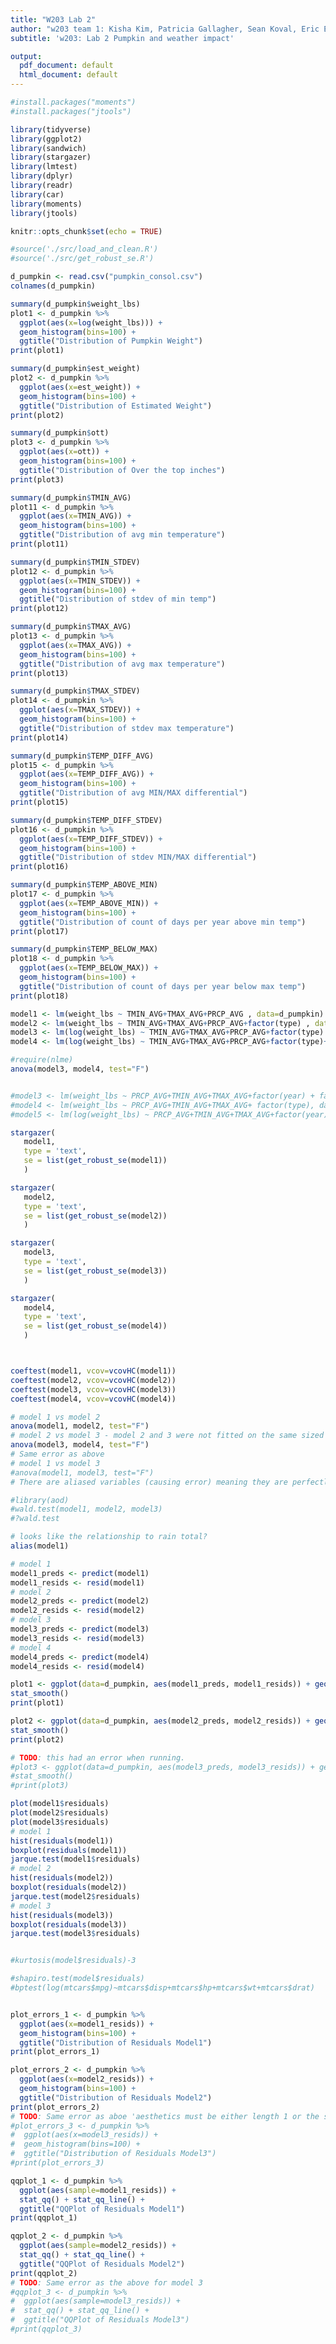 ```yaml
---
title: "W203 Lab 2"
author: "w203 team 1: Kisha Kim, Patricia Gallagher, Sean Koval, Eric Ellestad"
subtitle: 'w203: Lab 2 Pumpkin and weather impact'

output:
  pdf_document: default
  html_document: default
---
```


``` r
#install.packages("moments")
#install.packages("jtools")
```

```r
library(tidyverse)
library(ggplot2) 
library(sandwich)
library(stargazer)
library(lmtest)
library(dplyr)
library(readr)
library(car)
library(moments)
library(jtools)
```

```r
knitr::opts_chunk$set(echo = TRUE)
```

```r
#source('./src/load_and_clean.R')
#source('./src/get_robust_se.R')
```

```r
d_pumpkin <- read.csv("pumpkin_consol.csv")
colnames(d_pumpkin)
```

```r
summary(d_pumpkin$weight_lbs)
plot1 <- d_pumpkin %>%
  ggplot(aes(x=log(weight_lbs))) + 
  geom_histogram(bins=100) + 
  ggtitle("Distribution of Pumpkin Weight")
print(plot1)

summary(d_pumpkin$est_weight)
plot2 <- d_pumpkin %>%
  ggplot(aes(x=est_weight)) + 
  geom_histogram(bins=100) + 
  ggtitle("Distribution of Estimated Weight")
print(plot2)

summary(d_pumpkin$ott)
plot3 <- d_pumpkin %>%
  ggplot(aes(x=ott)) + 
  geom_histogram(bins=100) + 
  ggtitle("Distribution of Over the top inches")
print(plot3)


```



```r

summary(d_pumpkin$TMIN_AVG)
plot11 <- d_pumpkin %>%
  ggplot(aes(x=TMIN_AVG)) + 
  geom_histogram(bins=100) + 
  ggtitle("Distribution of avg min temperature")
print(plot11)

summary(d_pumpkin$TMIN_STDEV)
plot12 <- d_pumpkin %>%
  ggplot(aes(x=TMIN_STDEV)) + 
  geom_histogram(bins=100) + 
  ggtitle("Distribution of stdev of min temp")
print(plot12)

```

``` r

summary(d_pumpkin$TMAX_AVG)
plot13 <- d_pumpkin %>%
  ggplot(aes(x=TMAX_AVG)) + 
  geom_histogram(bins=100) + 
  ggtitle("Distribution of avg max temperature")
print(plot13)

summary(d_pumpkin$TMAX_STDEV)
plot14 <- d_pumpkin %>%
  ggplot(aes(x=TMAX_STDEV)) + 
  geom_histogram(bins=100) + 
  ggtitle("Distribution of stdev max temperature")
print(plot14)

```

``` r

summary(d_pumpkin$TEMP_DIFF_AVG)
plot15 <- d_pumpkin %>%
  ggplot(aes(x=TEMP_DIFF_AVG)) + 
  geom_histogram(bins=100) + 
  ggtitle("Distribution of avg MIN/MAX differential")
print(plot15)

summary(d_pumpkin$TEMP_DIFF_STDEV)
plot16 <- d_pumpkin %>%
  ggplot(aes(x=TEMP_DIFF_STDEV)) + 
  geom_histogram(bins=100) + 
  ggtitle("Distribution of stdev MIN/MAX differential")
print(plot16)

```

``` r

summary(d_pumpkin$TEMP_ABOVE_MIN)
plot17 <- d_pumpkin %>%
  ggplot(aes(x=TEMP_ABOVE_MIN)) + 
  geom_histogram(bins=100) + 
  ggtitle("Distribution of count of days per year above min temp")
print(plot17)

summary(d_pumpkin$TEMP_BELOW_MAX)
plot18 <- d_pumpkin %>%
  ggplot(aes(x=TEMP_BELOW_MAX)) + 
  geom_histogram(bins=100) + 
  ggtitle("Distribution of count of days per year below max temp")
print(plot18)

```


```r
model1 <- lm(weight_lbs ~ TMIN_AVG+TMAX_AVG+PRCP_AVG , data=d_pumpkin)
model2 <- lm(weight_lbs ~ TMIN_AVG+TMAX_AVG+PRCP_AVG+factor(type) , data=d_pumpkin)
model3 <- lm(log(weight_lbs) ~ TMIN_AVG+TMAX_AVG+PRCP_AVG+factor(type) , data=d_pumpkin, na.action = na.exclude)
model4 <- lm(log(weight_lbs) ~ TMIN_AVG+TMAX_AVG+PRCP_AVG+factor(type)+factor(year)+TMIN_STDEV+TMAX_STDEV+PRCP_STDEV , data=d_pumpkin, na.action = na.exclude)

#require(nlme)
anova(model3, model4, test="F")


#model3 <- lm(weight_lbs ~ PRCP_AVG+TMIN_AVG+TMAX_AVG+factor(year) + factor(type), data=d_pumpkin)
#model4 <- lm(weight_lbs ~ PRCP_AVG+TMIN_AVG+TMAX_AVG+ factor(type), data=d_pumpkin)
#model5 <- lm(log(weight_lbs) ~ PRCP_AVG+TMIN_AVG+TMAX_AVG+factor(year) + factor(type), data=d_pumpkin)

stargazer(
   model1, 
   type = 'text', 
   se = list(get_robust_se(model1))
   )

stargazer(
   model2, 
   type = 'text', 
   se = list(get_robust_se(model2))
   )

stargazer(
   model3, 
   type = 'text', 
   se = list(get_robust_se(model3))
   )

stargazer(
   model4, 
   type = 'text', 
   se = list(get_robust_se(model4))
   )




```

``` r
coeftest(model1, vcov=vcovHC(model1))
coeftest(model2, vcov=vcovHC(model2))
coeftest(model3, vcov=vcovHC(model3))
coeftest(model4, vcov=vcovHC(model4))
```


```r
# model 1 vs model 2
anova(model1, model2, test="F")
# model 2 vs model 3 - model 2 and 3 were not fitted on the same sized dataset
anova(model3, model4, test="F")
# Same error as above
# model 1 vs model 3
#anova(model1, model3, test="F")
# There are aliased variables (causing error) meaning they are perfectly linear dependent on others. Need to find what those are

#library(aod)
#wald.test(model1, model2, model3)
#?wald.test

```

```r
# looks like the relationship to rain total?
alias(model1)
```

```r
# model 1
model1_preds <- predict(model1)
model1_resids <- resid(model1)
# model 2
model2_preds <- predict(model2)
model2_resids <- resid(model2)
# model 3
model3_preds <- predict(model3)
model3_resids <- resid(model3)
# model 4
model4_preds <- predict(model4)
model4_resids <- resid(model4)

plot1 <- ggplot(data=d_pumpkin, aes(model1_preds, model1_resids)) + geom_point() +
stat_smooth()
print(plot1)

plot2 <- ggplot(data=d_pumpkin, aes(model2_preds, model2_resids)) + geom_point() +
stat_smooth()
print(plot2)

# TODO: this had an error when running.
#plot3 <- ggplot(data=d_pumpkin, aes(model3_preds, model3_resids)) + geom_point() +
#stat_smooth()
#print(plot3)
```


```r
plot(model1$residuals)
plot(model2$residuals)
plot(model3$residuals)
# model 1
hist(residuals(model1))
boxplot(residuals(model1)) 
jarque.test(model1$residuals)
# model 2
hist(residuals(model2))
boxplot(residuals(model2)) 
jarque.test(model2$residuals)
# model 3
hist(residuals(model3))
boxplot(residuals(model3)) 
jarque.test(model3$residuals)


#kurtosis(model$residuals)-3

#shapiro.test(model$residuals)
#bptest(log(mtcars$mpg)~mtcars$disp+mtcars$hp+mtcars$wt+mtcars$drat)



```

```r
plot_errors_1 <- d_pumpkin %>% 
  ggplot(aes(x=model1_resids)) + 
  geom_histogram(bins=100) + 
  ggtitle("Distribution of Residuals Model1")
print(plot_errors_1)

plot_errors_2 <- d_pumpkin %>% 
  ggplot(aes(x=model2_resids)) + 
  geom_histogram(bins=100) + 
  ggtitle("Distribution of Residuals Model2")
print(plot_errors_2)
# TODO: Same error as aboe 'aesthetics must be either length 1 or the same...'
#plot_errors_3 <- d_pumpkin %>% 
#  ggplot(aes(x=model3_resids)) + 
#  geom_histogram(bins=100) + 
#  ggtitle("Distribution of Residuals Model3")
#print(plot_errors_3)

qqplot_1 <- d_pumpkin %>% 
  ggplot(aes(sample=model1_resids)) + 
  stat_qq() + stat_qq_line() +
  ggtitle("QQPlot of Residuals Model1")
print(qqplot_1)

qqplot_2 <- d_pumpkin %>% 
  ggplot(aes(sample=model2_resids)) + 
  stat_qq() + stat_qq_line() +
  ggtitle("QQPlot of Residuals Model2")
print(qqplot_2)
# TODO: Same error as the above for model 3
#qqplot_3 <- d_pumpkin %>% 
#  ggplot(aes(sample=model3_resids)) + 
#  stat_qq() + stat_qq_line() +
#  ggtitle("QQPlot of Residuals Model3")
#print(qqplot_3)
```

